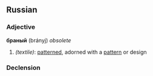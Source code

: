 ==Russian==
===Adjective===
'''браный''' (brányj) ''obsolete''

#''(textile)'': [[pattern]]ed, adorned with a [[pattern]] or design

===Declension===
{{ru-adj1|бра́н|–|–|–|–|о}}